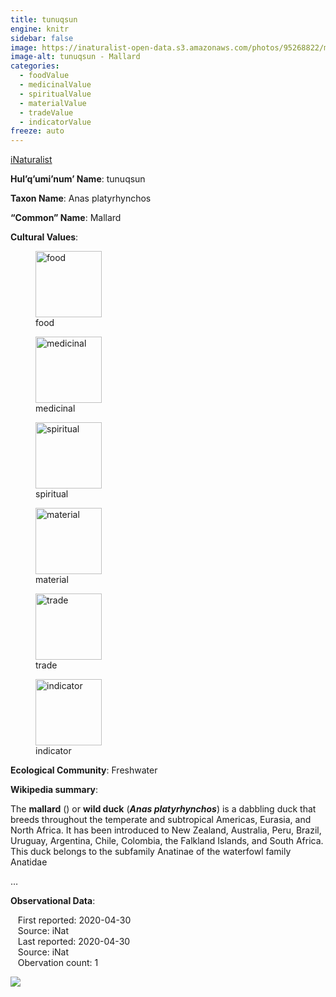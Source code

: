 ```yaml
---
title: tunuqsun
engine: knitr
sidebar: false
image: https://inaturalist-open-data.s3.amazonaws.com/photos/95268822/medium.jpg
image-alt: tunuqsun - Mallard
categories:
  - foodValue
  - medicinalValue
  - spiritualValue
  - materialValue
  - tradeValue
  - indicatorValue
freeze: auto
---
```


<div role="img" class="imerss-photo" style="background-image: url(https://inaturalist-open-data.s3.amazonaws.com/photos/95268822/medium.jpg)" 
 alt="tunuqsun - Mallard">
 <a href="https://www.inaturalist.org/taxa/6930" target="_blank" class="taxonDisplay-iNat-extern">iNaturalist<span class="external-link"></span></a>
</div>

**Hul'q'umi'num' Name**: tunuqsun



**Taxon Name**: Anas platyrhynchos

**"Common" Name**: Mallard

**Cultural Values**:

:::{layout-nrow=1}
![food](/files/food.svg){width=106px}

![medicinal](/files/medicinal.svg){width=106px}

![spiritual](/files/spiritual.svg){width=106px}

![material](/files/material.svg){width=106px}

![trade](/files/trade.svg){width=106px}

![indicator](/files/indicator.svg){width=106px}
:::

**Ecological Community**: Freshwater

**Wikipedia summary**:
<p class="mw-empty-elt">


<p>The <b>mallard</b> (<span></span>) or <b>wild duck</b> (<i><b>Anas platyrhynchos</b></i>) is a dabbling duck that breeds throughout the temperate and subtropical Americas, Eurasia, and North Africa. It has been introduced to New Zealand, Australia, Peru, Brazil, Uruguay, Argentina, Chile, Colombia, the Falkland Islands, and South Africa. This duck belongs to the subfamily Anatinae of the waterfowl family Anatidae</p>...

**Observational Data**:

|    First reported: 2020-04-30

|    Source: iNat

|    Last reported: 2020-04-30

|    Source: iNat

|    Obervation count: 1

![](community_dist.png)
